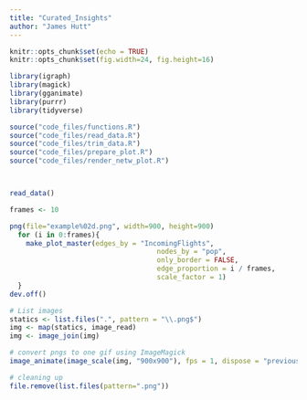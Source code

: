```yaml
---
title: "Curated_Insights"
author: "James Hutt"
---
```


```r
knitr::opts_chunk$set(echo = TRUE)
knitr::opts_chunk$set(fig.width=24, fig.height=16)  

library(igraph)
library(magick)
library(gganimate)
library(purrr)
library(tidyverse)

source("code_files/functions.R")
source("code_files/read_data.R")
source("code_files/trim_data.R")
source("code_files/prepare_plot.R")
source("code_files/render_netw_plot.R")



read_data()

```

```r

frames <- 10

png(file="example%02d.png", width=900, height=900)
  for (i in 0:frames){
    make_plot_master(edges_by = "IncomingFlights",
                                    nodes_by = "pop",  
                                    only_border = FALSE,
                                    edge_proportion = i / frames,
                                    scale_factor = 1)
  }
dev.off()

# List images
statics <- list.files(".", pattern = "\\.png$")
img <- map(statics, image_read)
img <- image_join(img)

# convert pngs to one gif using ImageMagick
image_animate(image_scale(img, "900x900"), fps = 1, dispose = "previous")

# cleaning up
file.remove(list.files(pattern=".png"))

```

